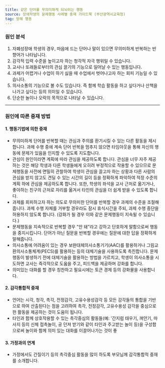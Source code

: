 ```yaml
---
title: 같은 단어를 무의미하게 되뇌이는 행동
source: 장애학생의 문제행동 사례별 중재 가이드북 (부산광역시교육청)
tag: 방해 행동
---
```


### 원인 분석

1. 자폐성장애 학생의 경우, 마음에 드는 단어나 말이 있으면 무의미하게 반복하는 반향어가 나타납니다.
2. 감각적 입력 수준을 높이고자 하는 청각적 자극 행위일 수 있습니다.
3. 교사나 또래들로부터의 관심 끌기의 기능으로 일어날 수 있는 행동입니다.
4. 과제가 어렵거나 수업이 하기 싫을 때 수업에서 벗어나고자 하는 회피 기능일 수 있습니다.
5. 의사소통의 기능으로 볼 수도 있습니다. 즉 함께 학습 활동을 하고 싶다거나 산책을 나가고 싶다는 등의 의미일 수 있습니다.
6. 단순한 놀이나 오락의 목적으로 나타날 수 있습니다.

---

### 원인에 따른 중재 방법

#### 1. 행동기법에 의한 중재

- 무의미하게 단어를 반복할 때는 관심과 주의를 환기시킬 수 있는 다른 활동을 제시합니다. 과제 수행 중에 계속 단어 반복을 멈추지 않으면 타임아웃을 통해 자신의 행동에 문제가 있음을 인지할 수 있도록 지도합니다.
- 관심이 원인이라면 계획에 따라 관심을 제공하도록 합니다. 관심을 너무 자주 제공하는 것은 해당 학생과 다른 학생들에게 오히려 부정적으로 작용할 수 있으므로 문제행동을 사전에 면밀히 관찰하여 학생이 관심을 끌고자 하는 상황과 다른 사람의 관심을 받지 않고도 견딜 수 있는 시간의 길이 등을 정확하게 파악하여 적정 수준의 계획 하에 관심을 제공하도록 합니다. 또한, 학생의 좌석을 교사 근처로 옮기거나, 좋아하는 친구의 근처로 자리를 옮겨서 타인의 관심을 더 쉽게 받을 수 있도록 합니다.
- 과제를 회피하고자 하는 의도로 무의미한 단어를 반복할 경우 과제의 수준을 조절해줍니다. 과제 수행 자체를 거부할 경우라도 잠시 휴식시간을 주되, 과제 수행 중단을 허용하지 않도록 합니다. (강화가 될 경우 이와 같은 문제행동이 지속될 수 있습니다.)
- 문제행동을 지속적으로 반복할 경우 "안 돼"라고 강하고 단호하게 말함으로써 행동을 중지시킵니다. 단어가 아닌 질문을 반복할 경우에는 질문에 대한 답을 정확하게 말해줍니다.
- 의사소통에 어려움이 있는 경우 보완대체의사소통기기(AAC)를 활용하거나 그림교환의사소통체계(PECS)를 활용하는 등의 대체기술을 사용하도록 촉진합니다. 문제행동이 발생하기 전에 대체기술을 활용하는 방법을 가르치고, 학생이 의사소통을 시도하면 교사는 즉각적으로 도움을 주고, 피드백을 제공하며 강화를 합니다.
- 의미있는 대화를 할 경우 칭찬하고 필요시에는 토큰 경제 등의 강화물을 사용합니다.

#### 2. 감각통합적 중재

- 언어는 시각, 청각, 촉각, 전정감각, 고유수용성감각 등 모든 감각들의 통합을 기반으로 하여 산출된다는 점을 고려하여 촉각, 전정감각, 고유수용성 감각을 중심으로 한 활동을 제공하는 것이 도움이 됩니다.
- 타인과 함께 상호작용할 수 있는 촉각중심의 활동들(예: '간지럼 태우기, 껴안기, 마사지 등의 신체 접촉놀이, 공 던져 받기와 같이 타인과 주고받는 놀이 등)을 구성함으로써 놀이와 함께 의미 있는 대화를 이끌어나가는 것이 좋

#### 3. 가정과의 연계

- 가정에서도 간질이기 등의 촉각중심 활동을 많이 하도록 부모님께 감각통합적 중재를 소개합니다.

